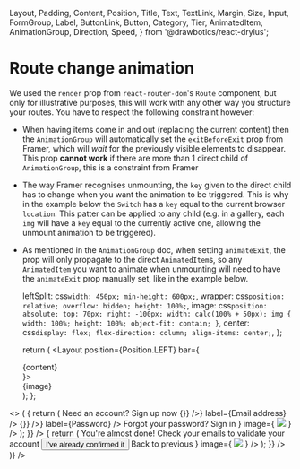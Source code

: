   Layout,
  Padding,
  Content,
  Position,
  Title,
  Text,
  TextLink,
  Margin,
  Size,
  Input,
  FormGroup,
  Label,
  ButtonLink,
  Button,
  Category,
  Tier,
  AnimatedItem,
  AnimationGroup,
  Direction,
  Speed,
} from '@drawbotics/react-drylus';


# Route change animation

We used the `render` prop from `react-router-dom`'s `Route` component, but only for illustrative purposes, this will work with any other way you structure your routes. You have to respect the following constraint however:
- When having items come in and out (replacing the current content) then the `AnimationGroup` will automatically set the `exitBeforeExit` prop from Framer, which will _wait_ for the previously visible elements to disappear. This prop __cannot work__ if there are more than 1 direct child of `AnimationGroup`, this is a constraint from Framer

- The way Framer recognises unmounting, the `key` given to the direct child has to change when you want the animation to be triggered. This is why in the example below the `Switch` has a `key` equal to the current browser `location`. This patter can be applied to any child (e.g. in a gallery, each `img` will have a `key` equal to the currently active one, allowing the unmount animation to be triggered).

- As mentioned in the `AnimationGroup` doc, when setting `animateExit`, the prop will only propagate to the direct `AnimatedItem`s, so any `AnimatedItem` you want to animate when unmounting will need to have the `animateExit` prop manually set, like in the example below.

  leftSplit: css`
    width: 450px;
    min-height: 600px;
  `,
  wrapper: css`
    position: relative;
    overflow: hidden;
    height: 100%;
  `,
  image: css`
    position: absolute;
    top: 70px;
    right: -100px;
    width: calc(100% + 50px);
    img {
      width: 100%;
      height: 100%;
      object-fit: contain;
    }
  `,
  center: css`
    display: flex;
    flex-direction: column;
    align-items: center;
  `,
};

  return (
    <Layout
      position={Position.LEFT}
      bar={
        <div className={styles.leftSplit}>
          <Padding size={Size.EXTRA_LARGE}>
            {content}
          </Padding>
        </div>
        }>
      <Content fullWidth fullHeight>
        <div className={styles.wrapper}>
          <div className={styles.image}>
            {image}
          </div>
        </div>
      </Content>
    </Layout>
  );
};

<Playground mode="jsx">
  <>
    <Navbar />
    <HashRouter>
      <Route render={({ location }) => (
        <AnimationGroup animateExit>
          <Switch location={location} key={location.pathname}>
            <Route path="/1" render={() => {
              return (
                <BaseLayout
                  content={
                    <AnimationGroup speed={Speed.FAST} staggerChildren direction={Direction.TOP_DOWN}>
                      <AnimatedItem animateExit>
                        <Title>Sign in</Title>
                      </AnimatedItem>
                      <AnimatedItem animateExit>
                        <Text>Need an account? <TextLink>Sign up now</TextLink></Text>
                      </AnimatedItem>
                      <Margin size={{ bottom: Size.EXTRA_HUGE }} />
                      <AnimatedItem animateExit>
                        <FormGroup
                          input={<Input value="" placeholder="your-email@gmail.com" onChange={() => {}} />}
                          label={<Label>Email address</Label>} />
                        <Margin size={{ bottom: Size.DEFAULT }} />
                        <FormGroup
                          input={<Input type="password" value="mysupersecurepassword" onChange={() => {}} />}
                          label={<Label>Password</Label>} />
                        <Margin size={{ bottom: Size.SMALL }} />
                        <TextLink>Forgot your password?</TextLink>
                      </AnimatedItem>
                      <Margin size={{ bottom: Size.LARGE }} />
                      <AnimatedItem animateExit>
                        <Link to="/2">
                          <ButtonLink category={Category.BRAND}>Sign in</ButtonLink>
                        </Link>
                      </AnimatedItem>
                      <AnimatedItem animateExit>
                        <Margin size={{ bottom: Size.LARGE }} />
                      </AnimatedItem>
                    </AnimationGroup>
                  }
                  image={
                    <AnimatedItem speed={Speed.SLOW} direction={Direction.RIGHT_LEFT} animateExit>
                      <img src={page1} />
                    </AnimatedItem>
                  } />
              );
            }} />
            <Route path="/2" render={() => {
              return (
                <BaseLayout
                  content={
                    <div className={styles.center}>
                      <AnimationGroup speed={Speed.FAST} staggerChildren direction={Direction.TOP_DOWN}>
                        <AnimatedItem animateExit>
                          <Title>All done!</Title>
                        </AnimatedItem>
                        <Margin size={{ bottom: Size.DEFAULT }} />
                        <AnimatedItem animateExit>
                          <Text>You're almost done!</Text>
                          <Margin size={{ bottom: Size.EXTRA_SMALL }} />
                          <Text>Check your emails to validate your account</Text>
                        </AnimatedItem>
                        <Margin size={{ bottom: Size.LARGE }} />
                        <AnimatedItem animateExit>
                          <Button tier={Tier.SECONDARY}>I've already confirmed it</Button>
                        </AnimatedItem>
                        <Margin size={{ bottom: Size.LARGE }} />
                        <AnimatedItem animateExit>
                          <Link to="/1">
                            <TextLink>Back to previous</TextLink>
                          </Link>
                        </AnimatedItem>
                        <Margin size={{ bottom: Size.LARGE }} />
                      </AnimationGroup>
                    </div>
                  }
                  image={
                    <AnimatedItem speed={Speed.SLOW} direction={Direction.RIGHT_LEFT} animateExit>
                      <img src={page2} />
                    </AnimatedItem>
                  } />
              );
            }} />
            <Redirect from="/" to ="/1" />
          </Switch>
        </AnimationGroup>
      )} />
    </HashRouter>
  </>
</Playground>